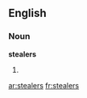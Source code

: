 ==English==

===Noun===
'''stealers'''

# {{plural of|[[stealer]]}}

[[ar:stealers]]
[[fr:stealers]]